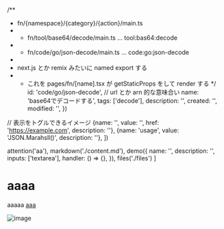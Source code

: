 /**
 * fn/{namespace}/{category}/{action}/main.ts
 * - fn/tool/base64/decode/main.ts ... tool:bas64:decode
 * - fn/code/go/json-decode/main.ts ... code:go:json-decode
 * 
 * next.js とか remix みたいに named export する
 * - これを pages/fn/[name].tsx が getStaticProps をして render する
 */
  id: 'code/go/json-decode', // url とか arn 的な意味合い
  name: 'base64でデコードする',
  tags: ['decode'],
  description: '',
  created: '',
  modified: '',
})

// 表示をトグルできるイメージ
  {name: '', value: '', href: 'https://example.com', description: ''},
  {name: 'usage', value: 'JSON.Marahsll()', description: ''},
])

  attention('aa'),
  markdown('./content.md'),
  demo({
    name: '',
    description: '',
    inputs: ['textarea'],
    handler: () => {},
  }),
  files('./files')
]

# aaaa
aaaaa [aaa](https://example.com)

![image](/aaa.png)
